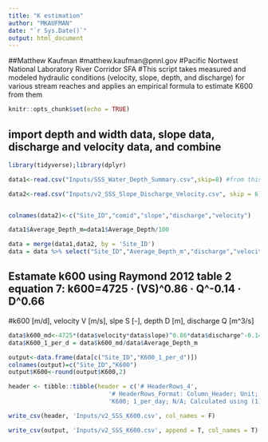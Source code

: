 ```yaml
---
title: "K estimation"
author: "MKAUFMAN"
date: "`r Sys.Date()`"
output: html_document
---
```

##Matthew Kaufman
#matthew.kaufman@pnnl.gov 
#Pacific Nortwest National Laboratory River Corridor SFA
#This script takes measured and modeled hydraulic conditions (velocity, slope, depth, and discharge) for various stream reaches and applies an empirical formula to estimate K600 from them

```r
knitr::opts_chunk$set(echo = TRUE)
```

## import depth and width data, slope data, discharge and velocity data, and combine
```r
library(tidyverse);library(dplyr)

data1<-read.csv("Inputs/SSS_Water_Depth_Summary.csv",skip=8) #from this data package: https://data.ess-dive.lbl.gov/datasets/doi:10.15485/1969566

data2<-read.csv("Inputs/v2_SSS_Slope_Discharge_Velocity.csv", skip = 6) #We obtained the streamflow and flow velocity from NOAA National Water Model (NWM) retrospective dataset using version 2.1 of NWM. The dataset provides a 42-year (February through December 2020) hourly simulation at all sampling locations (except COMID 24125857). We computed the monthly averaged streamflow and velocity in August across these simulation years. Slope was extracted from NHDplus v2.1


colnames(data2)<-c("Site_ID","comid","slope","discharge","velocity")

data1$Average_Depth_m=data1$Average_Depth/100

data = merge(data1,data2, by = 'Site_ID')
data = data %>% select("Site_ID","Average_Depth_m","discharge","velocity","slope")

```


## Estamate k600 using Raymond 2012 table 2 equation 7:  k600=4725 · (VS)^0.86 · Q^-0.14 · D^0.66
#k600 [m/d], velocity V [m/s], slpe S [-], depth D [m], discharge Q [m^3/s]

```r
data$k600_md<-4725*(data$velocity*data$slope)^0.86*data$discharge^-0.14*data$Average_Depth_m^0.66
data$K600_1_per_d = data$k600_md/data$Average_Depth_m

output<-data.frame(data[c("Site_ID","K600_1_per_d")])
colnames(output)=c("Site_ID","K600")
output$K600<-round(output$K600,2)

header <- tibble::tibble(header = c('# HeaderRows_4',
                            '# HeaderRows_Format: Column_Header; Unit; InstallationMethod_ID; Instrument_Summary', 
                            'K600; 1_per_day; N/A; Calculated using (1) depth (2) flow (3) velocity and (4) slope as inputs for the Raymond et al. (2012) table 2 equation 7. The result from that calculation is then divided by depth'))

write_csv(header, 'Inputs/v2_SSS_K600.csv', col_names = F)

write_csv(output, 'Inputs/v2_SSS_K600.csv', append = T, col_names = T)

```